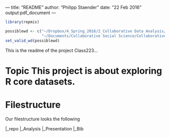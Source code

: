 --- title: "README" 
author: "Philipp Staender" 
date: "22 Feb 2016" 
output:pdf_document 
---

```r
library(repmis)

possiblewd <- c("~/Dropbox/4_Spring_2016/2_Collaborative Data Analysis/", 
                "~/Documents/Collaborative Social Science/Collaborative Analysis Assignments/PandP_Ass1")
set_valid_wd(possiblewd)
```


This is the readme of the project Class223...

# Topic This project is about exploring R core datasets.

# Filestructure

Our filestructure looks the following

|_repo
      |_Analysis
      |_Presentation
      |_Bib
 